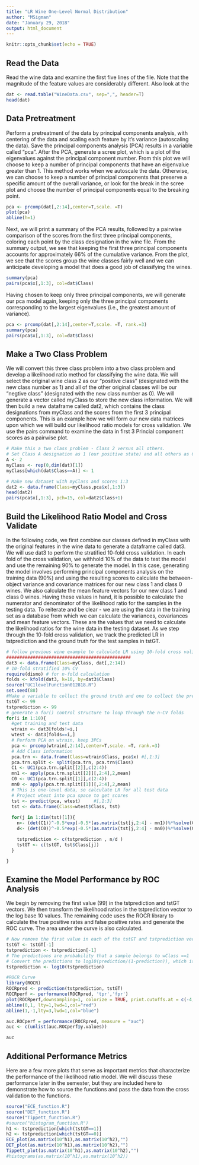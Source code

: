 ```yaml
---
title: "LR Wine One-Level Normal Distribution"
author: "MSigman"
date: "January 29, 2018"
output: html_document
---
```


```r
knitr::opts_chunk$set(echo = TRUE)
```

## Read the Data

Read the wine data and examine the first five lines of the file. Note that the magnitude of the feature values are considerably different. Also look at the 


```r
dat <- read.table("WineData.csv", sep=",", header=T)
head(dat)

```

## Data Pretreatment

Perform a pretreatment of the data by principal components analysis, with centering of the data and scaling each feature by it's variance (autoscaling the data). Save the principal components analysis (PCA) results in a variable called "pca". After the PCA, generate a scree plot, which is a plot of the eigenvalues against the principal component number. From this plot we will choose to keep a number of principal components that have an eigenvalue greater than 1. This method works when we autoscale the data. Otherwise, we can choose to keep a number of principal components that preserve a specific amount of the overall variance, or look for the break in the scree plot and choose the number of principal components equal to the breaking point. 

```r
pca <- prcomp(dat[,2:14],center=T,scale. =T)
plot(pca)
abline(h=1)
```

Next, we will print a summary of the PCA results, followed by a pairwise comparison of the scores from the first three principal components, coloring each point by the class designation in the wine file. From the summary output, we see that keeping the first three principal components accounts for approximately 66% of the cumulative variance. From the plot, we see that the scores group the wine classes fairly well and we can anticipate developing a model that does a good job of classifying the wines.


```r
summary(pca)
pairs(pca$x[,1:3], col=dat$Class)
```

Having chosen to keep only three principal components, we will generate our pca model again, keeping only the three principal components corresponding to the largest eigenvalues (i.e., the greatest amount of variance).

```r
pca <- prcomp(dat[,2:14],center=T,scale. =T, rank.=3)
summary(pca)
pairs(pca$x[,1:3], col=dat$Class)
```

## Make a Two Class Problem

We will convert this three class problem into a two class problem and develop a likelihood ratio method for classifying the wine data. We will select the original wine class 2 as our "positive class" (designated with the new class number as 1) and all of the other original classes will be our "negtive class" (designated with the new class number as 0). We will generate a vector called myClass to store the new class information. We will then build a new dataframe called dat2, which contains the class designations from myClass and the scores from the first 3 principal components. This is an example how we will form our new data matrices upon which we will build our likelihood ratio models for cross validation. We use the pairs command to examine the data in first 3 Princial component scores as a pairwise plot. 

```r
# Make this a two class problem - Class 2 versus all others.
# Set Class A designation as 1 (our positive state) and all others as Class 0
A <- 2
myClass <- rep(0,dim(dat)[1])
myClass[which(dat$Class==A)] <- 1

# Make new dataset with myClass and scores 1:3
dat2 <- data.frame(Class=myClass,pca$x[,1:3])
head(dat2)
pairs(pca$x[,1:3], pch=15, col=dat2$Class+1)

```

## Build the Likelihood Ratio Model and Cross Validate
In the following code, we first combine our classes defined in myClass with the original features in the wine data to generate a dataframe called dat3. We will use dat3 to perform the stratified 10-fold cross validation. In each fold of the cross validation, we withhold 10% of the data to test the model and use the remaining 90% to generate the model. In this case, generating the model involves performing principal components analysis on the training data (90%) and using the resulting scores to calculate the between-object variance and covariance matrices for our new class 1 and class 0 wines. We also calculate the mean feature vectors for our new class 1 and class 0 wines. Having these values in hand, it is possible to calculate the numerator and denominator of the likelihood ratio for the samples in the testing data. To reiterate and be clear - we are using the data in the training set as a database from which we can calculate the variances, covariances and mean feature vectors. These are the values that we need to calculate the likelihood ratios for the wine data in the testing dataset. As we step through the 10-fold cross validation, we track the predicted LR in tstprediction and the ground truth for the test samples in tstGT. 

```r
# follow previous wine example to calculate LR using 10-fold cross validation
###############################################
dat3 <- data.frame(Class=myClass, dat[,2:14])
# 10-fold stratified 10% CV 
require(dismo) # for n-fold calculation
folds <- kfold(dat3, k=10, by=dat3$Class)
source("UC1levelFunction012818.R")
set.seed(88)
#Make a variable to collect the ground truth and one to collect the predicted p(Class1)
tstGT <- 99
tstprediction <- 99
# generate a for() control structure to loop through the n-CV folds
for(i in 1:10){
  #get training and test data
  wtrain <- dat3[folds!=i,]
  wtest <- dat3[folds==i,]
  # Perform PCA on wtrain, keep 3PCs
  pca <- prcomp(wtrain[,2:14],center=T,scale. =T, rank.=3)
  # Add Class information 
  pca.trn <- data.frame(Class=wtrain$Class, pca$x) #[,1:3]
  pca.trn.split <- split(pca.trn, pca.trn$Class)
  C1 <- UC1(pca.trn.split[[2]],c(2:4))
  mn1 <- apply(pca.trn.split[[2]][,2:4],2,mean)
  C0 <- UC1(pca.trn.split[[1]],c(2:4))
  mn0 <- apply(pca.trn.split[[1]][,2:4],2,mean)
  # This is one-level data, so calculate LR for all test data
  # Project wtest into pca space to get scores
  tst <- predict(pca, wtest)     #[,1:3]
  tst <- data.frame(Class=wtest$Class, tst)
  
  for(j in 1:dim(tst)[1]){
    n<- (det(C1))^-0.5*exp(-0.5*(as.matrix(tst[j,2:4] - mn1))%*%solve(C1)%*%t(as.matrix(tst[j,2:4] - mn1)))
    d<- (det(C0))^-0.5*exp(-0.5*(as.matrix(tst[j,2:4] - mn0))%*%solve(C0)%*%t(as.matrix(tst[j,2:4] - mn0)))

    tstprediction <- c(tstprediction , n/d ) 
    tstGT <- c(tstGT, tst$Class[j])
  }

}


```


## Examine the Model Performance by ROC Analysis

We begin by removing the first value (99) in the tstprediction and tstGT vectors. We then transform the likelihood ratios in the tstprediction vector to the log base 10 values. The remaining code uses the ROCR library to calculate the true positive rates and false positive rates and generate the ROC curve. The area under the curve is also calculated.

```r
# Now remove the first value in each of the tstGT and tstprediction vectors (i.e., remove the 99 from position 1)
tstGT <- tstGT[-1]
tstprediction <- tstprediction[-1]
# The predictions are probability that a sample belongs to wClass ==1
# Convert the predictions to log10(prediction/(1-prediction)), which is the LLR
tstprediction <- log10(tstprediction)

#ROCR Curve
library(ROCR)
ROCRpred <- prediction(tstprediction, tstGT)
ROCRperf <- performance(ROCRpred, 'tpr','fpr')
plot(ROCRperf,downsampling=1, colorize = TRUE, print.cutoffs.at = c(-4,-2,-1,0,1,2,4),text.adj=c(-.5,.5), lwd = 4, cex.axis=2, cex.lab=1.25, cex=2, lty=2)
abline(0,1, lty=1,lwd=1,col="red")
abline(1,-1,lty=3,lwd=1,col="blue")

auc.ROCperf = performance(ROCRpred, measure = "auc")
auc <- c(unlist(auc.ROCperf@y.values))

auc


```

## Additional Performance Metrics

Here are a few more plots that serve as important metrics that characterize the performance of the likelihood ratio model. We will discuss these performance later in the semester, but they are included here to demonstrate how to source the functions and pass the data from the cross validation to the functions.


```r

source("ECE_function.R")
source("DET_function.R")
source("Tippett_function.R")
#source("histogram_function.R")
h1 <- tstprediction[which(tstGT==1)]
h2 <- tstprediction[which(tstGT==0)]
ECE_plot(as.matrix(10^h1),as.matrix(10^h2),"")
DET_plot(as.matrix(10^h1),as.matrix(10^h2),"")
Tippett_plot(as.matrix(10^h1),as.matrix(10^h2),"")
#histograms(as.matrix(10^h1),as.matrix(10^h2))

```

